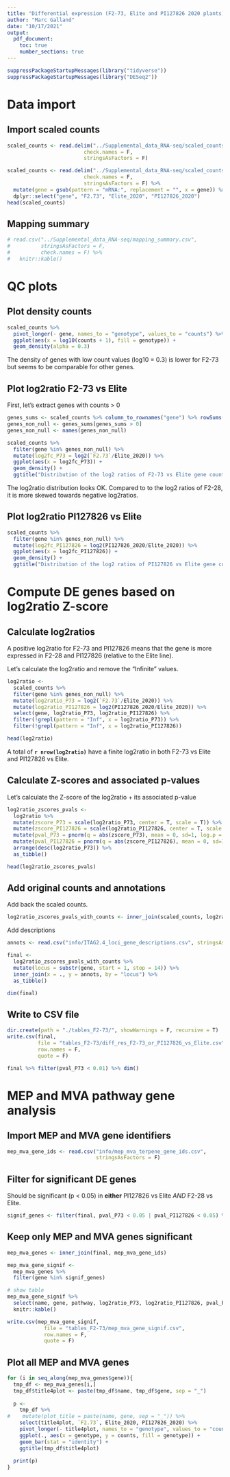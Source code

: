 ```yaml
---
title: "Differential expression (F2-73, Elite and PI127826 2020 plants)"
author: "Marc Galland"
date: "10/17/2021"
output:
  pdf_document:
    toc: true
    number_sections: true
---
```


```r
suppressPackageStartupMessages(library("tidyverse"))
suppressPackageStartupMessages(library("DESeq2"))
```

\newpage

# Data import 

## Import scaled counts

```r
scaled_counts <- read.delim("../Supplemental_data_RNA-seq/scaled_counts.tsv", 
                         check.names = F, 
                         stringsAsFactors = F)
```

```r
scaled_counts <- read.delim("../Supplemental_data_RNA-seq/scaled_counts.tsv", 
                         check.names = F, 
                         stringsAsFactors = F) %>%
  mutate(gene = gsub(pattern = "mRNA:", replacement = "", x = gene)) %>% 
  dplyr::select("gene", "F2.73", "Elite_2020", "PI127826_2020")
head(scaled_counts)
```

\newpage

## Mapping summary
```r
# read.csv("../Supplemental_data_RNA-seq/mapping_summary.csv",
#          stringsAsFactors = F, 
#          check.names = F) %>% 
#   knitr::kable()
```

\newpage

# QC plots 

## Plot density counts

```r
scaled_counts %>% 
  pivot_longer(- gene, names_to = "genotype", values_to = "counts") %>% 
  ggplot(aes(x = log10(counts + 1), fill = genotype)) +
  geom_density(alpha = 0.3)
```
The density of genes with low count values (log10 = 0.3) is lower for F2-73 but
seems to be comparable for other genes. 

## Plot log2ratio F2-73 vs Elite

First, let's extract genes with counts > 0
```r
genes_sums <- scaled_counts %>% column_to_rownames("gene") %>% rowSums()
genes_non_null <- genes_sums[genes_sums > 0] 
genes_non_null <- names(genes_non_null)
```


```r
scaled_counts %>% 
  filter(gene %in% genes_non_null) %>% 
  mutate(log2fc_P73 = log2(`F2.73`/Elite_2020)) %>% 
  ggplot(aes(x = log2fc_P73)) +
  geom_density() +
  ggtitle("Distribution of the log2 ratios of F2-73 vs Elite gene counts")
```

The log2ratio distribution looks OK. Compared to to the log2 ratios of F2-28, it is more skewed towards 
negative log2ratios. 

## Plot log2ratio PI127826 vs Elite

```r
scaled_counts %>% 
  filter(gene %in% genes_non_null) %>% 
  mutate(log2fc_PI127826 = log2(PI127826_2020/Elite_2020)) %>% 
  ggplot(aes(x = log2fc_PI127826)) +
  geom_density() +
  ggtitle("Distribution of the log2 ratios of PI127826 vs Elite gene counts")
```
\newpage

# Compute DE genes based on log2ratio Z-score

## Calculate log2ratios 

A positive log2ratio for F2-73 and PI127826 means that the gene is more expressed in F2-28 and PI127826 (relative to the Elite line).

Let's calculate the log2ratio and remove the "Infinite" values.  
```r
log2ratio <- 
  scaled_counts %>% 
  filter(gene %in% genes_non_null) %>% 
  mutate(log2ratio_P73 = log2(`F2.73`/Elite_2020)) %>%
  mutate(log2ratio_PI127826 = log2(PI127826_2020/Elite_2020)) %>% 
  select(gene, log2ratio_P73, log2ratio_PI127826) %>% 
  filter(!grepl(pattern = "Inf", x = log2ratio_P73)) %>% 
  filter(!grepl(pattern = "Inf", x = log2ratio_PI127826))

head(log2ratio)
```

A total of **`r nrow(log2ratio)`** have a finite log2ratio in both F2-73 vs Elite and PI127826 vs Elite. 

## Calculate Z-scores and associated p-values

Let's calculate the Z-score of the log2ratio + its associated p-value
```r
log2ratio_zscores_pvals <- 
  log2ratio %>% 
  mutate(zscore_P73 = scale(log2ratio_P73, center = T, scale = T)) %>% 
  mutate(zscore_PI127826 = scale(log2ratio_PI127826, center = T, scale = T)) %>% 
  mutate(pval_P73 = pnorm(q = abs(zscore_P73), mean = 0, sd=1, log.p = FALSE, lower.tail=FALSE)) %>% 
  mutate(pval_PI127826 = pnorm(q = abs(zscore_PI127826), mean = 0, sd=1, log.p = FALSE, lower.tail=FALSE)) %>% 
  arrange(desc(log2ratio_P73)) %>% 
  as_tibble()

head(log2ratio_zscores_pvals)
```
## Add original counts and annotations

Add back the scaled counts. 

```r
log2ratio_zscores_pvals_with_counts <- inner_join(scaled_counts, log2ratio_zscores_pvals, by = "gene") 
```

Add descriptions
```r
annots <- read.csv("info/ITAG2.4_loci_gene_descriptions.csv", stringsAsFactors = F)

final <- 
  log2ratio_zscores_pvals_with_counts %>% 
  mutate(locus = substr(gene, start = 1, stop = 14)) %>% 
  inner_join(x = ., y = annots, by = "locus") %>% 
  as_tibble()

dim(final)
```

## Write to CSV file
```r
dir.create(path = "./tables_F2-73/", showWarnings = F, recursive = T)
write.csv(final, 
          file = "tables_F2-73/diff_res_F2-73_or_PI127826_vs_Elite.csv", 
          row.names = F, 
          quote = F)
```

```r
final %>% filter(pval_P73 < 0.01) %>% dim()
```


\newpage

# MEP and MVA pathway gene analysis

## Import MEP and MVA gene identifiers

```r
mep_mva_gene_ids <- read.csv("info/mep_mva_terpene_gene_ids.csv", 
                             stringsAsFactors = F)
```

## Filter for significant DE genes

Should be significant (p < 0.05) in **either** PI127826 vs Elite _AND_ F2-28 vs Elite. 

```r
signif_genes <- filter(final, pval_P73 < 0.05 | pval_PI127826 < 0.05) %>% pull(gene)
```

## Keep only MEP and MVA genes significant

```r
mep_mva_genes <- inner_join(final, mep_mva_gene_ids) 

mep_mva_gene_signif <- 
  mep_mva_genes %>% 
  filter(gene %in% signif_genes)

# show table
mep_mva_gene_signif %>% 
  select(name, gene, pathway, log2ratio_P73, log2ratio_PI127826, pval_P73, pval_PI127826) %>% 
  knitr::kable()

write.csv(mep_mva_gene_signif, 
            file = "tables_F2-73/mep_mva_gene_signif.csv", 
            row.names = F, 
            quote = F)
```

\newpage

## Plot all MEP and MVA genes

```r
for (i in seq_along(mep_mva_genes$gene)){
  tmp_df <- mep_mva_genes[i,]
  tmp_df$title4plot <- paste(tmp_df$name, tmp_df$gene, sep = "_")
  
  p <- 
    tmp_df %>% 
#    mutate(plot_title = paste(name, gene, sep = "_")) %>% 
    select(title4plot, `F2.73`, Elite_2020, PI127826_2020) %>% 
    pivot_longer(- title4plot, names_to = "genotype", values_to = "counts") %>% 
    ggplot(., aes(x = genotype, y = counts, fill = genotype)) +
    geom_bar(stat = "identity") + 
    ggtitle(tmp_df$title4plot)
  
  print(p)
}
```


